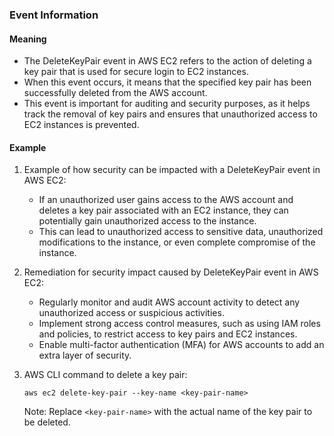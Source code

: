 
### Event Information

#### Meaning

- The DeleteKeyPair event in AWS EC2 refers to the action of deleting a key pair that is used for secure login to EC2 instances.
- When this event occurs, it means that the specified key pair has been successfully deleted from the AWS account.
- This event is important for auditing and security purposes, as it helps track the removal of key pairs and ensures that unauthorized access to EC2 instances is prevented.

#### Example

1. Example of how security can be impacted with a DeleteKeyPair event in AWS EC2:
   - If an unauthorized user gains access to the AWS account and deletes a key pair associated with an EC2 instance, they can potentially gain unauthorized access to the instance.
   - This can lead to unauthorized access to sensitive data, unauthorized modifications to the instance, or even complete compromise of the instance.

2. Remediation for security impact caused by DeleteKeyPair event in AWS EC2:
   - Regularly monitor and audit AWS account activity to detect any unauthorized access or suspicious activities.
   - Implement strong access control measures, such as using IAM roles and policies, to restrict access to key pairs and EC2 instances.
   - Enable multi-factor authentication (MFA) for AWS accounts to add an extra layer of security.

3. AWS CLI command to delete a key pair:
   ```
   aws ec2 delete-key-pair --key-name <key-pair-name>
   ```
   Note: Replace `<key-pair-name>` with the actual name of the key pair to be deleted.

